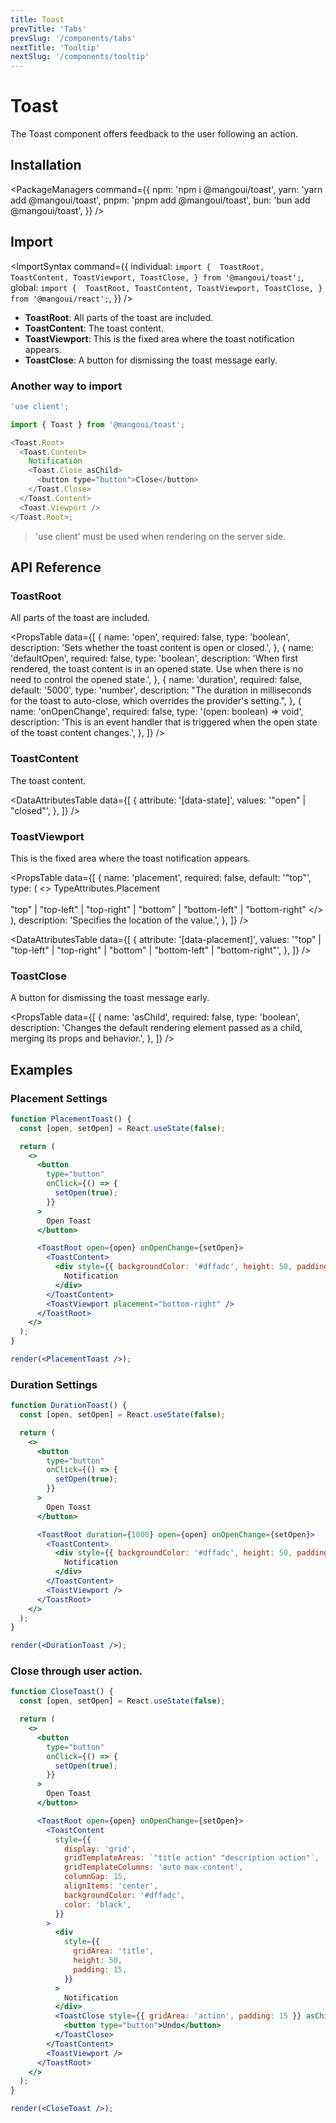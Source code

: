 ```yaml
---
title: Toast
prevTitle: 'Tabs'
prevSlug: '/components/tabs'
nextTitle: 'Tooltip'
nextSlug: '/components/tooltip'
---
```


# Toast

<Description>The Toast component offers feedback to the user following an action.</Description>

<DemoContainer>
  <ToastDemo />
  <DemoCodeBlock component="toast" />
</DemoContainer>

## Installation

<PackageManagers
  command={{
    npm: 'npm i @mangoui/toast',
    yarn: 'yarn add @mangoui/toast',
    pnpm: 'pnpm add @mangoui/toast',
    bun: 'bun add @mangoui/toast',
  }}
/>

## Import

<ImportSyntax
  command={{
    individual: `import { 
  ToastRoot,
  ToastContent,
  ToastViewport,
  ToastClose,
} from '@mangoui/toast';`,
    global: `import { 
  ToastRoot,
  ToastContent,
  ToastViewport,
  ToastClose,
} from '@mangoui/react';`,
  }}
/>

- **ToastRoot**: All parts of the toast are included.
- **ToastContent**: The toast content.
- **ToastViewport**: This is the fixed area where the toast notification appears.
- **ToastClose**: A button for dismissing the toast message early.

### Another way to import

```js
'use client';

import { Toast } from '@mangoui/toast';

<Toast.Root>
  <Toast.Content>
    Notification
    <Toast.Close asChild>
      <button type="button">Close</button>
    </Toast.Close>
  </Toast.Content>
  <Toast.Viewport />
</Toast.Root>;
```

> 'use client' must be used when rendering on the server side.

## API Reference

### ToastRoot

All parts of the toast are included.

<PropsTable
  data={[
    {
      name: 'open',
      required: false,
      type: 'boolean',
      description: 'Sets whether the toast content is open or closed.',
    },
    {
      name: 'defaultOpen',
      required: false,
      type: 'boolean',
      description:
        'When first rendered, the toast content is in an opened state. Use when there is no need to control the opened state.',
    },
    {
      name: 'duration',
      required: false,
      default: '5000',
      type: 'number',
      description:
        "The duration in milliseconds for the toast to auto-close, which overrides the provider's setting.",
    },
    {
      name: 'onOpenChange',
      required: false,
      type: '(open: boolean) => void',
      description:
        'This is an event handler that is triggered when the open state of the toast content changes.',
    },
  ]}
/>

### ToastContent

The toast content.

<DataAttributesTable
  data={[
    {
      attribute: '[data-state]',
      values: '"open" | "closed"',
    },
  ]}
/>

### ToastViewport

This is the fixed area where the toast notification appears.

<PropsTable
  data={[
    {
      name: 'placement',
      required: false,
      default: '"top"',
      type: (
        <>
          TypeAttributes.Placement
          <br />
          <br />
          "top" | "top-left" | "top-right" | "bottom" | "bottom-left" | "bottom-right"
        </>
      ),
      description: 'Specifies the location of the value.',
    },
  ]}
/>

<DataAttributesTable
  data={[
    {
      attribute: '[data-placement]',
      values: '"top" | "top-left" | "top-right" | "bottom" | "bottom-left" | "bottom-right"',
    },
  ]}
/>

### ToastClose

A button for dismissing the toast message early.

<PropsTable
  data={[
    {
      name: 'asChild',
      required: false,
      type: 'boolean',
      description:
        'Changes the default rendering element passed as a child, merging its props and behavior.',
    },
  ]}
/>

## Examples

### Placement Settings

```jsx render=true
function PlacementToast() {
  const [open, setOpen] = React.useState(false);

  return (
    <>
      <button
        type="button"
        onClick={() => {
          setOpen(true);
        }}
      >
        Open Toast
      </button>

      <ToastRoot open={open} onOpenChange={setOpen}>
        <ToastContent>
          <div style={{ backgroundColor: '#dffadc', height: 50, padding: 15, color: 'black' }}>
            Notification
          </div>
        </ToastContent>
        <ToastViewport placement="bottom-right" />
      </ToastRoot>
    </>
  );
}

render(<PlacementToast />);
```

### Duration Settings

```jsx render=true
function DurationToast() {
  const [open, setOpen] = React.useState(false);

  return (
    <>
      <button
        type="button"
        onClick={() => {
          setOpen(true);
        }}
      >
        Open Toast
      </button>

      <ToastRoot duration={1000} open={open} onOpenChange={setOpen}>
        <ToastContent>
          <div style={{ backgroundColor: '#dffadc', height: 50, padding: 15, color: 'black' }}>
            Notification
          </div>
        </ToastContent>
        <ToastViewport />
      </ToastRoot>
    </>
  );
}

render(<DurationToast />);
```

### Close through user action.

```jsx render=true
function CloseToast() {
  const [open, setOpen] = React.useState(false);

  return (
    <>
      <button
        type="button"
        onClick={() => {
          setOpen(true);
        }}
      >
        Open Toast
      </button>

      <ToastRoot open={open} onOpenChange={setOpen}>
        <ToastContent
          style={{
            display: 'grid',
            gridTemplateAreas: `"title action" "description action"`,
            gridTemplateColumns: 'auto max-content',
            columnGap: 15,
            alignItems: 'center',
            backgroundColor: '#dffadc',
            color: 'black',
          }}
        >
          <div
            style={{
              gridArea: 'title',
              height: 50,
              padding: 15,
            }}
          >
            Notification
          </div>
          <ToastClose style={{ gridArea: 'action', padding: 15 }} asChild>
            <button type="button">Undo</button>
          </ToastClose>
        </ToastContent>
        <ToastViewport />
      </ToastRoot>
    </>
  );
}

render(<CloseToast />);
```
